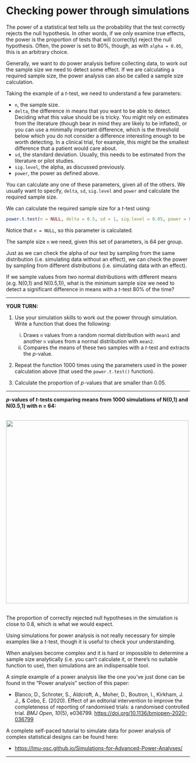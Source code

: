 # Checking power through simulations

The power of a statistical test tells us the probability that the test correctly rejects the null hypothesis. In other words, if we only examine true effects, the power is the proportion of tests that will (correctly) reject the null hypothesis. Often, the power is set to 80%, though, as with `alpha = 0.05`, this is an arbitrary choice. 

Generally, we want to do power analysis before collecting data, to work out the sample size we need to detect some effect. If we are calculating a required sample size, the power analysis can also be called a sample size calculation. 

Taking the example of a *t*-test, we need to understand a few parameters:

* `n`, the sample size.
* `delta`, the difference in means that you want to be able to detect. Deciding what this value should be is tricky. You might rely on estimates from the literature (though bear in mind they are likely to be inflated), or you can use a minimally important difference, which is the threshold below which you do not consider a difference interesting enough to be worth detecting. In a clinical trial, for example, this might be the smallest difference that a patient would care about. 
* `sd`, the standard deviation. Usually, this needs to be estimated from the literature or pilot studies. 
* `sig.level`, the alpha, as discussed previously. 
* `power`, the power as defined above.

You can calculate any one of these parameters, given all of the others. We usually want to specify, `delta`, `sd`, `sig.level` and `power` and calculate the required sample size.

We can calculate the required sample size for a *t*-test using:

```r
power.t.test(n = NULL, delta = 0.5, sd = 1, sig.level = 0.05, power = 0.8)
```

Notice that `n = NULL`, so this parameter is calculated. 

The sample size `n` we need, given this set of parameters, is 64 per group.


Just as we can check the alpha of our test by sampling from the same distribution (i.e. simulating data without an effect), we can check the power by sampling from different distributions (i.e. simulating data with an effect).

If we sample values from two normal distributions with different means (e.g. N(0,1) and N(0.5,1)), what is the minimum sample size we need to detect a significant difference in means with a *t*-test 80% of the time?

***

**YOUR TURN:**

1. Use your simulation skills to work out the power through simulation. Write a function that does the following: 

    i. Draws `n` values from a random normal distribution with `mean1` and another `n` values from a normal distribution with `mean2`.
    ii. Compares the means of these two samples with a *t*-test and extracts the *p*-value.

2. Repeat the function 1000 times using the parameters used in the power calculation above (that used the `power.t.test()` function).
3. Calculate the proportion of *p*-values that are smaller than 0.05.

***

***p*-values of *t*-tests comparing means from 1000 simulations of N(0,1) and N(0.5,1) with n = 64:**  

<br/>
<img src="../assets/hist-power.png" width="500">  
<br/>

The proportion of correctly rejected null hypotheses in the simulation is close to 0.8, which is what we would expect. 

Using simulations for power analysis is not really necessary for simple examples like a *t*-test, though it is useful to check your understanding. 

When analyses become complex and it is hard or impossible to determine a sample size analytically (i.e. you can't calculate it, or there's no suitable function to use), then simulations are an indispensable tool.

A simple example of a power analysis like the one you've just done can be found in the "Power analysis" section of this paper:

* Blanco, D., Schroter, S., Aldcroft, A., Moher, D., Boutron, I., Kirkham, J. J., & Cobo, E. (2020). Effect of an editorial intervention to improve the completeness of reporting of randomised trials: a randomised controlled trial. *BMJ Open*, *10*(5), e036799. <a href="https://doi.org/10.1136/bmjopen-2020-036799" target="_blank">https://doi.org/10.1136/bmjopen-2020-036799</a>

A complete self-paced tutorial to simulate data for power analysis of complex statistical designs can be found here:

* <a href="https://lmu-osc.github.io/Simulations-for-Advanced-Power-Analyses/" target="_blank">https://lmu-osc.github.io/Simulations-for-Advanced-Power-Analyses/</a> 

***



